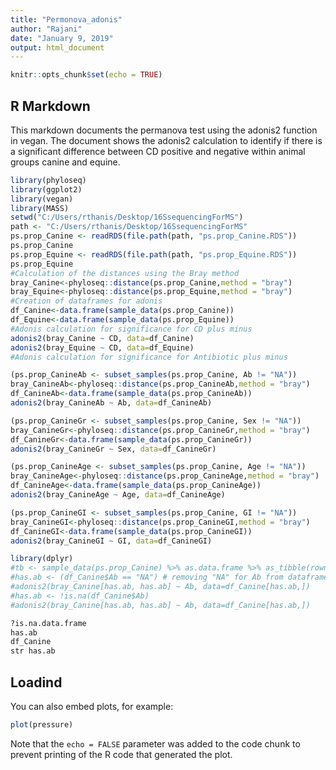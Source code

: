 ```yaml
---
title: "Permonova_adonis"
author: "Rajani"
date: "January 9, 2019"
output: html_document
---
```


```r
knitr::opts_chunk$set(echo = TRUE)
```

## R Markdown

This markdown documents the permanova test using the adonis2 function in vegan. The document shows the adonis2 calculation to identify if there is a significant difference between CD positive and negative within animal groups canine and equine. 

```r
library(phyloseq)
library(ggplot2)
library(vegan)
library(MASS)
setwd("C:/Users/rthanis/Desktop/16SsequencingForMS")
path <- "C:/Users/rthanis/Desktop/16SsequencingForMS"
ps.prop_Canine <- readRDS(file.path(path, "ps.prop_Canine.RDS"))
ps.prop_Canine
ps.prop_Equine <- readRDS(file.path(path, "ps.prop_Equine.RDS"))
ps.prop_Equine
#Calculation of the distances using the Bray method
bray_Canine<-phyloseq::distance(ps.prop_Canine,method = "bray")
bray_Equine<-phyloseq::distance(ps.prop_Equine,method = "bray")
#Creation of dataframes for adonis
df_Canine<-data.frame(sample_data(ps.prop_Canine))
df_Equine<-data.frame(sample_data(ps.prop_Equine))
#Adonis calculation for significance for CD plus minus
adonis2(bray_Canine ~ CD, data=df_Canine)
adonis2(bray_Equine ~ CD, data=df_Equine)
#Adonis calculation for significance for Antibiotic plus minus

(ps.prop_CanineAb <- subset_samples(ps.prop_Canine, Ab != "NA"))
bray_CanineAb<-phyloseq::distance(ps.prop_CanineAb,method = "bray")
df_CanineAb<-data.frame(sample_data(ps.prop_CanineAb))
adonis2(bray_CanineAb ~ Ab, data=df_CanineAb)

(ps.prop_CanineGr <- subset_samples(ps.prop_Canine, Sex != "NA"))
bray_CanineGr<-phyloseq::distance(ps.prop_CanineGr,method = "bray")
df_CanineGr<-data.frame(sample_data(ps.prop_CanineGr))
adonis2(bray_CanineGr ~ Sex, data=df_CanineGr)

(ps.prop_CanineAge <- subset_samples(ps.prop_Canine, Age != "NA"))
bray_CanineAge<-phyloseq::distance(ps.prop_CanineAge,method = "bray")
df_CanineAge<-data.frame(sample_data(ps.prop_CanineAge))
adonis2(bray_CanineAge ~ Age, data=df_CanineAge)

(ps.prop_CanineGI <- subset_samples(ps.prop_Canine, GI != "NA"))
bray_CanineGI<-phyloseq::distance(ps.prop_CanineGI,method = "bray")
df_CanineGI<-data.frame(sample_data(ps.prop_CanineGI))
adonis2(bray_CanineGI ~ GI, data=df_CanineGI)

library(dplyr)
#tb <- sample_data(ps.prop_Canine) %>% as.data.frame %>% as_tibble(rownames = "Sample")
#has.ab <- (df_Canine$Ab == "NA") # removing "NA" for Ab from dataframe
#adonis2(bray_Canine[has.ab, has.ab] ~ Ab, data=df_Canine[has.ab,])
#has.ab <- !is.na(df_Canine$Ab) 
#adonis2(bray_Canine[has.ab, has.ab] ~ Ab, data=df_Canine[has.ab,]) 

?is.na.data.frame
has.ab
df_Canine
str has.ab

```

## Loadind 

You can also embed plots, for example:

```r
plot(pressure)
```

Note that the `echo = FALSE` parameter was added to the code chunk to prevent printing of the R code that generated the plot.
